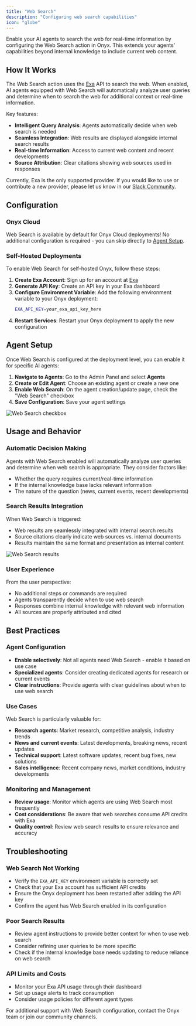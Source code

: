 ```yaml
---
title: "Web Search"
description: "Configuring web search capabilities"
icon: "globe"
---
```


Enable your AI agents to search the web for real-time information by configuring the Web Search action in Onyx. This extends your agents' capabilities beyond internal knowledge to include current web content.

## How It Works

The Web Search action uses the [Exa](https://exa.ai) API to search the web. When enabled, AI agents equipped with Web Search will automatically analyze user queries and determine when to search the web for additional context or real-time information.

Key features:
- **Intelligent Query Analysis**: Agents automatically decide when web search is needed
- **Seamless Integration**: Web results are displayed alongside internal search results
- **Real-time Information**: Access to current web content and recent developments
- **Source Attribution**: Clear citations showing web sources used in responses

Currently, Exa is the only supported provider. If you would like to use or contribute a new provider, please let us know in our [Slack Community](https://join.slack.com/t/onyx-dot-app/shared_invite/zt-34lu4m7xg-TsKGO6h8PDvR5W27zTdyhA).

## Configuration

### **Onyx Cloud**
Web Search is available by default for Onyx Cloud deployments! No additional configuration is required - you can skip directly to [Agent Setup](#agent-setup).

### **Self-Hosted Deployments**
To enable Web Search for self-hosted Onyx, follow these steps:

1. **Create Exa Account**: Sign up for an account at [Exa](https://exa.ai)
2. **Generate API Key**: Create an API key in your Exa dashboard
3. **Configure Environment Variable**: Add the following environment variable to your Onyx deployment:
   ```bash
   EXA_API_KEY=your_exa_api_key_here
   ```
4. **Restart Services**: Restart your Onyx deployment to apply the new configuration

## Agent Setup

Once Web Search is configured at the deployment level, you can enable it for specific AI agents:

1. **Navigate to Agents**: Go to the Admin Panel and select **Agents**
2. **Create or Edit Agent**: Choose an existing agent or create a new one
3. **Enable Web Search**: On the agent creation/update page, check the "Web Search" checkbox
4. **Save Configuration**: Save your agent settings

![Web Search checkbox](/assets/images/more/web_search_assistant.png)

## Usage and Behavior

### **Automatic Decision Making**
Agents with Web Search enabled will automatically analyze user queries and determine when web search is appropriate. They consider factors like:
- Whether the query requires current/real-time information
- If the internal knowledge base lacks relevant information
- The nature of the question (news, current events, recent developments)

### **Search Results Integration**
When Web Search is triggered:
- Web results are seamlessly integrated with internal search results
- Source citations clearly indicate web sources vs. internal documents
- Results maintain the same format and presentation as internal content

![Web Search results](/assets/images/more/web_search_results.png)

### **User Experience**
From the user perspective:
- No additional steps or commands are required
- Agents transparently decide when to use web search
- Responses combine internal knowledge with relevant web information
- All sources are properly attributed and cited

## Best Practices

### **Agent Configuration**
- **Enable selectively**: Not all agents need Web Search - enable it based on use case
- **Specialized agents**: Consider creating dedicated agents for research or current events
- **Clear instructions**: Provide agents with clear guidelines about when to use web search

### **Use Cases**
Web Search is particularly valuable for:
- **Research agents**: Market research, competitive analysis, industry trends
- **News and current events**: Latest developments, breaking news, recent updates
- **Technical support**: Latest software updates, recent bug fixes, new solutions
- **Sales intelligence**: Recent company news, market conditions, industry developments

### **Monitoring and Management**
- **Review usage**: Monitor which agents are using Web Search most frequently
- **Cost considerations**: Be aware that web searches consume API credits with Exa
- **Quality control**: Review web search results to ensure relevance and accuracy

## Troubleshooting

### **Web Search Not Working**
- Verify the `EXA_API_KEY` environment variable is correctly set
- Check that your Exa account has sufficient API credits
- Ensure the Onyx deployment has been restarted after adding the API key
- Confirm the agent has Web Search enabled in its configuration

### **Poor Search Results**
- Review agent instructions to provide better context for when to use web search
- Consider refining user queries to be more specific
- Check if the internal knowledge base needs updating to reduce reliance on web search

### **API Limits and Costs**
- Monitor your Exa API usage through their dashboard
- Set up usage alerts to track consumption
- Consider usage policies for different agent types

For additional support with Web Search configuration, contact the Onyx team or join our community channels. 